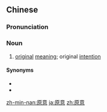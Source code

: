 ==Chinese==
{{zh-forms}}

===Pronunciation===
{{zh-pron
|m=yuányì
|c=jyun4 ji3
|mn=goân-ì
|cat=n
}}

===Noun===
{{zh-noun}}

# [[original]] [[meaning]]; original [[intention]]

====Synonyms====
* {{zh-l|本心}}
* {{zh-l|本旨}}

[[zh-min-nan:原意]]
[[ja:原意]]
[[zh:原意]]